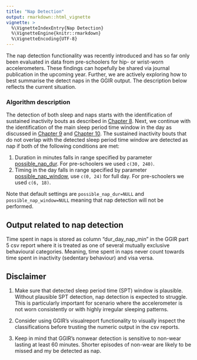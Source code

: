 ---
title: "Nap Detection"
output: rmarkdown::html_vignette
vignette: >
  %\VignetteIndexEntry{Nap Detection}
  %\VignetteEngine{knitr::rmarkdown}
  %\VignetteEncoding{UTF-8}
---

The nap detection functionality was recently introduced and has so far only been evaluated in data from pre-schoolers for hip- or wrist-worn accelerometers. These findings can hopefully be shared via journal publication in the upcoming year. Further, we are actively exploring how to best summarise the detect naps in the GGIR output. The description below reflects the current situation. 


### Algorithm description

The detection of both sleep and naps starts with the identification of sustained inactivity bouts as described in [Chapter 8](https://wadpac.github.io/GGIR/articles/chapter8_SleepFundamentalsSibs.html). Next, we continue with the identification of the main sleep period time window in the day as discussed in [Chapter 9](https://wadpac.github.io/GGIR/articles/chapter9_SleepFundamentalsGuiders.html) and [Chapter 10](https://wadpac.github.io/GGIR/articles/chapter10_SleepAnalysis.html). The sustained inactivity bouts that do not overlap with the detected sleep period time window are detected as nap if both of the following conditions are met:

1. Duration in minutes falls in range specified by parameter [possible_nap_dur](https://wadpac.github.io/GGIR/articles/GGIRParameters.html#possible_nap_dur). For pre-schoolers we used `c(30, 240)`.
2. Timing in the day falls in range specified by  parameter [possible_nap_window](https://wadpac.github.io/GGIR/articles/GGIRParameters.html#possible_nap_window), use `c(0, 24)` for full day. For pre-schoolers we used `c(6, 18)`.

Note that default settings are `possible_nap_dur=NULL` and `possible_nap_window=NULL` meaning that nap detection will not be performed.

## Output related to nap detection

Time spent in naps is stored as column "dur_day_nap_min" in the GGIR part 5 csv report where it is treated as one of several mutually exclusive behavioural categories. Meaning, time spent in naps never count towards time spent in inactivity (sedentary behaviour) and visa versa.

## Disclaimer

1.	Make sure that detected sleep period time (SPT) window is plausible. Without plausible SPT detection, nap detection is expected to struggle. This is particularly important for scenario where the accelerometer is not worn consistently or with highly irregular sleeping patterns.

2.	Consider using GGIR’s visualreport functionality to visually inspect the classifications before trusting the numeric output in the csv reports.

3.	Keep in mind that GGIR's nonwear detection is sensitive to non-wear lasting at least 60 minutes. Shorter episodes of non-wear are likely to be missed and my be detected as nap.